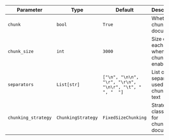 | Parameter           | Type               | Default                                                 | Description                                 |
| ------------------- | ------------------ | ------------------------------------------------------- | ------------------------------------------- |
| `chunk`             | `bool`             | `True`                                                  | Whether to chunk the documents              |
| `chunk_size`        | `int`              | `3000`                                                  | Size of each chunk when chunking is enabled |
| `separators`        | `List[str]`        | `["\n", "\n\n", "\r", "\r\n", "\n\r", "\t", " ", "  "]` | List of separators used for chunking text   |
| `chunking_strategy` | `ChunkingStrategy` | `FixedSizeChunking`                                     | Strategy class used for chunking documents  |
